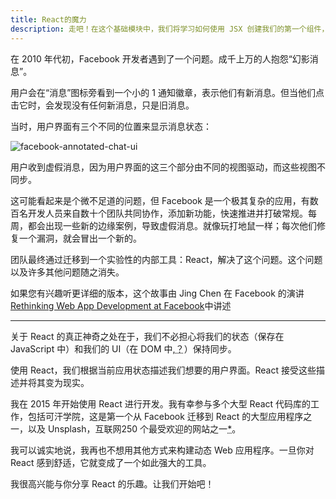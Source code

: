 ```yaml
---
title: React的魔力
description: 走吧！在这个基础模块中，我们将学习如何使用 JSX 创建我们的第一个组件，通过 props 在它们之间传递数据，并使用 CSS 为它们添加样式。旅程从这里开始。
---
```


在 2010 年代初，Facebook 开发者遇到了一个问题。成千上万的人抱怨“幻影消息”。

用户会在“消息”图标旁看到一个小的 1 通知徽章，表示他们有新消息。但当他们点击它时，会发现没有任何新消息，只是旧消息。

当时，用户界面有三个不同的位置来显示消息状态：

![facebook-annotated-chat-ui](/react/facebook-annotated-chat-ui.png)

用户收到虚假消息，因为用户界面的这三个部分由不同的视图驱动，而这些视图不同步。

这可能看起来是个微不足道的问题，但 Facebook 是一个极其复杂的应用，有数百名开发人员来自数十个团队共同协作，添加新功能，快速推进并打破常规。每周，都会出现一些新的边缘案例，导致虚假消息。就像玩打地鼠一样；每次他们修复一个漏洞，就会冒出一个新的。

团队最终通过迁移到一个实验性的内部工具：React，解决了这个问题。这个问题以及许多其他问题随之消失。

如果您有兴趣听更详细的版本，这个故事由 Jing Chen 在 Facebook 的演讲[Rethinking Web App Development at Facebook](https://youtu.be/nYkdrAPrdcw?t=624)中讲述

---

关于 React 的真正神奇之处在于，我们不必担心将我们的状态（保存在 JavaScript 中）和我们的 UI（在 DOM 中,<abbr title="显示网站的实时运行环境。我们将很快了解更多关于 DOM 的信息。">？</abbr>）保持同步。

使用 React，我们根据当前应用状态描述我们想要的用户界面。React 接受这些描述并将其变为现实。

我在 2015 年开始使用 React 进行开发。我有幸参与多个大型 React 代码库的工作，包括可汗学院，这是第一个从 Facebook 迁移到 React 的大型应用程序之一，以及 Unsplash，互联网250 个最受欢迎的网站之一<abbr title="根据 2022 年初的 Alexa 排名">\*</abbr>。

我可以诚实地说，我再也不想用其他方式来构建动态 Web 应用程序。一旦你对 React 感到舒适，它就变成了一个如此强大的工具。

我很高兴能与你分享 React 的乐趣。让我们开始吧！

